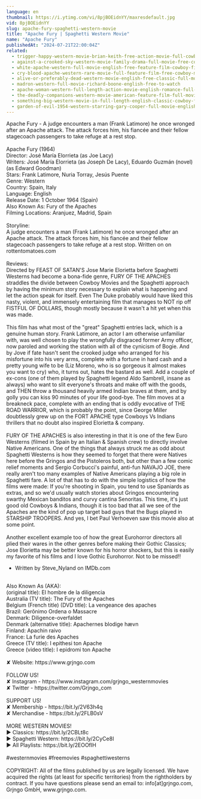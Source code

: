 ```yaml
---
language: en
thumbnail: https://i.ytimg.com/vi/8pjBOEidnYY/maxresdefault.jpg
vid: 8pjBOEidnYY
slug: apache-fury-spaghetti-western-movie
title: "Apache Fury | Spaghetti Western Movie"
name: "Apache Fury"
publishedAt: "2024-07-21T22:00:04Z"
related:
  - trigger-happy-western-movie-brian-keith-free-action-movie-full-cowboy-films-full-movies
  - against-a-crooked-sky-western-movie-family-drama-full-movie-free-cowboy-film-free-movie
  - white-apache-western-full-movie-english-free-feature-film-cowboy-film
  - cry-blood-apache-western-rare-movie-full-feature-film-free-cowboy-movie
  - alive-or-preferably-dead-western-movie-english-free-classic-full-movie
  - madron-western-full-movie-richard-boone-english-free-to-watch
  - apache-woman-western-full-length-action-movie-english-romance-full-film
  - the-deadly-companions-western-movie-american-feature-film-full-movie-english-free-films
  - something-big-western-movie-in-full-length-english-classic-cowboy-film-free-full-westerns
  - garden-of-evil-1954-western-starring-gary-cooper-full-movie-english-full-free-western-movies
---
```


Apache Fury - A judge encounters a man (Frank Latimore) he once wronged after an Apache attack. The attack forces him, his fiancée and their fellow stagecoach passengers to take refuge at a rest stop.<br />
<br />
Apache Fury (1964)<br />
Director: José María Elorrieta (as Joe Lacy)<br />
Writers: José María Elorrieta (as Joseph De Lacy), Eduardo Guzmán (novel) (as Edward Goodman)<br />
Stars: Frank Latimore, Nuria Torray, Jesús Puente<br />
Genre: Western<br />
Country: Spain, Italy<br />
Language: English<br />
Release Date: 1 October 1964 (Spain) <br />
Also Known As: Fury of the Apaches <br />
Filming Locations: Aranjuez, Madrid, Spain<br />
<br />
Storyline:<br />
A judge encounters a man (Frank Latimore) he once wronged after an Apache attack. The attack forces him, his fiancée and their fellow stagecoach passengers to take refuge at a rest stop. Written on on rottentomatoes.com <br />
<br />
Reviews:<br />
Directed by FEAST OF SATAN'S Jose Marie Elorietta before Spaghetti Westerns had become a bona-fide genre, FURY OF THE APACHES straddles the divide between Cowboy Movies and the Spaghetti approach by having the minimum story necessary to explain what is happening and let the action speak for itself. Even The Duke probably would have liked this nasty, violent, and immensely entertaining film that manages to NOT rip off FISTFUL OF DOLLARS, though mostly because it wasn't a hit yet when this was made.<br />
<br />
This film has what most of the "great" Spaghetti entries lack, which is a genuine human story. Frank Latimore, an actor I am otherwise unfamiliar with, was well chosen to play the wrongfully disgraced former Army officer, now paroled and working the station with all of the cynicism of Bogie. And by Jove if fate hasn't sent the crooked judge who arranged for his misfortune into his very arms, complete with a fortune in hard cash and a pretty young wife to be (Liz Moreno, who is so gorgeous it almost makes you want to cry) who, it turns out, hates the bastard as well. Add a couple of ex-cons (one of them played by Spaghetti legend Aldo Sambrell, insane as always) who want to slit everyone's throats and make off with the goods, and THEN throw a thousand heavily armed Indian braves at them, and by golly you can kiss 90 minutes of your life good-bye. The film moves at a breakneck pace, complete with an ending that is oddly evocative of THE ROAD WARRIOR, which is probably the point, since George Miller doubtlessly grew up on the FORT APACHE type Cowboys Vs Indians thrillers that no doubt also inspired Elorietta & company.<br />
<br />
FURY OF THE APACHES is also interesting in that it is one of the few Euro Westerns (filmed in Spain by an Italian & Spanish crew) to directly involve Native Americans. One of the things that always struck me as odd about Spaghetti Westerns is how they seemed to forget that there were Natives here before the Gringos and the Pistoleros both, but other than a few comic relief moments and Sergio Corbucci's painful, anti-fun NAVAJO JOE, there really aren't too many examples of Native Americans playing a big role in Spaghetti fare. A lot of that has to do with the simple logistics of how the films were made: If you're shooting in Spain, you tend to use Spaniards as extras, and so we'd usually watch stories about Gringos encountering swarthy Mexican banditos and curvy cantina Senoritas. This time, it's just good old Cowboys & Indians, though it is too bad that all we see of the Apaches are the kind of pop up target bad guys that the Bugs played in STARSHIP TROOPERS. And yes, I bet Paul Verhoeven saw this movie also at some point.<br />
<br />
Another excellent example too of how the great Eurohorror directors all plied their wares in the other genres before making their Gothic Classics; Jose Elorietta may be better known for his horror shockers, but this is easily my favorite of his films and I love Gothic Eurohorror. Not to be missed!!<br />
- Written by Steve_Nyland on IMDb.com <br />
<br />
Also Known As (AKA):<br />
(original title): El hombre de la diligencia<br />
Australia (TV title): The Fury of the Apaches<br />
Belgium (French title) (DVD title): La vengeance des apaches<br />
Brazil: Gerônimo Ordena o Massacre<br />
Denmark: Diligence-overfaldet<br />
Denmark (alternative title): Apachernes blodige hævn<br />
Finland: Apachin raivo<br />
France: La furie des Apaches<br />
Greece (TV title): I epithesi ton Apache<br />
Greece (video title): I epidromi ton Apache<br />
<br />
✘ Website: https://www.grjngo.com<br />
<br />
FOLLOW US!<br />
✘ Instagram - https://www.instagram.com/grjngo_westernmovies<br />
✘ Twitter - https://twitter.com/Grjngo_com<br />
<br />
SUPPORT US!<br />
✘ Membership - https://bit.ly/2V63h4q<br />
✘ Merchandise - https://bit.ly/2FLB0sV<br />
<br />
MORE WESTERN MOVIES! <br />
► Classics: https://bit.ly/2CBLt8c <br />
► Spaghetti Western: https://bit.ly/2CyCe8I <br />
► All Playlists: https://bit.ly/2EOOfIH <br />
<br />
#westernmovies #freemovies #spaghettiwesterns<br />
<br />
COPYRIGHT: All of the films published by us are legally licensed. We have acquired the rights (at least for specific territories) from the rightholders by contract. If you have questions please send an email to: info[at]grjngo.com, Grjngo GmbH, www.grjngo.com.